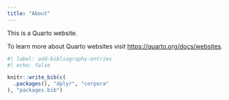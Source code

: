 ```yaml
---
title: "About"
---
```


This is a Quarto website.

To learn more about Quarto websites visit <https://quarto.org/docs/websites>.


```r
#| label: add-bibliography-entries
#| echo: false

knitr::write_bib(c(
  .packages(), "dplyr", "corpora"
), "packages.bib")

```
